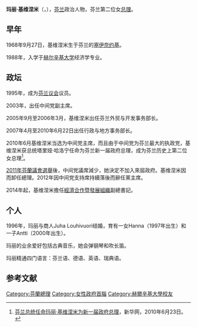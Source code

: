 {{Infobox Officeholder
|name             = 玛丽·基维涅米<br/>Mari Kiviniemi
|image            = Mari Kiviniemi 2010-11-02 (2).jpg
|caption          =
|office           = {{flagicon|Finland}} [[芬兰总理|芬兰总理]]
|president        = [[塔里娅·哈洛宁|塔里娅·哈洛宁]]
|term_start       = 2010年6月22日
|term_end         = 2011年6月22日
|predecessor      = 马蒂·万哈宁
|successor        = [[于爾基·卡泰寧|于爾基·卡泰寧]]
|office2          = {{flagicon|Finland}} 芬兰行政与地方事务部长
|primeminister2   = 马蒂·万哈宁
|term_start2      = 2007年4月19日
|term_end2        = 2010年6月22日
|office3          = {{flagicon|Finland}} 芬兰外贸与开发事务部长 
|primeminister3   = 马蒂·万哈宁
|term_start3      = 2005年9月3日
|term_end3        = 2006年3月2日
|birth_date       = 1968年9月27日
|birth_place      = {{flagicon|Finland}} [[芬兰|芬兰]][[塞伊奈约基|塞伊奈约基]]
|death_date       = 
|death_place      = 
|parents          = Antti Kiviniemi<br/>Kaija Vihinen
|spouse           = Juha Louhivuori<br/>（1996年－，2名子女）
|party            = {{flagicon|Finland}} [[芬兰中间党|芬兰中间党]]
|alma_mater       = {{flagicon|Finland}} [[赫尔辛基大学|赫尔辛基大学]]
}}

'''玛丽·基维涅米'''（{{lang-fi|Mari Johanna Kiviniemi}}，{{bd|1968年|9月27日|catIdx=Kiviniemi}}），[[芬兰|芬兰]]政治人物，芬兰第二位女[[芬兰总理|总理]]。

== 早年 ==
1968年9月27日，基维涅米生于芬兰的[[塞伊奈约基|塞伊奈约基]]。

1988年，入学于[[赫尔辛基大学|赫尔辛基大学]]经济学专业。

== 政坛 ==
1995年，成为[[芬兰议会|芬兰议会]]议员。

2003年，出任中间党副主席。

2005年9月至2006年3月，基维涅米出任芬兰外贸与开发事务部长。

2007年4月至2010年6月22日出任行政与地方事务部长。

2010年6月基维涅米当选为中间党主席，而且由于中间党为芬兰最大的执政党，基维涅米获总统塔里娅·哈洛宁任命为芬兰新一届政府总理，成为芬兰历史上第二位女总理<ref>[http://news.xinhuanet.com/world/2010-06/23/c_12249813.htm 芬兰总统任命玛丽·基维涅米为新一届政府总理]，新华网，2010年6月23日。</ref>。

[[2011年芬蘭議會選舉|2011年芬蘭議會選舉]]後，中间党議席減少，她決定不加入來屆政府。基维涅米因而卸任總理。2012年因中间党支持席持續落後而辭任黨主席。

2014年起，基维涅米擔任[[經濟合作暨發展組織|經濟合作暨發展組織]]副總書記。

== 个人==
1996年，玛丽与商人Juha Louhivuori结婚，育有一女Hanna（1997年出生）和一子Antti（2000年出生）。

玛丽的业余爱好包括古典音乐，她会弹钢琴和吹长笛。

玛丽精通四门语言：芬兰语、德语、英语、瑞典语。

==参考文献==
{{Reflist|30em}}

{{s-start}}
{{s-off}}
{{s-bef|before=[[马蒂·万哈宁|马蒂·万哈宁]]}}
{{s-ttl|title={{flagicon|Finland}} [[芬兰总理|芬兰总理]]|years=2010年–2011年}}
{{s-aft|after=[[於爾基·卡泰寧|於爾基·卡泰寧]]}}
{{s-end}}

{{Authority control}}
{{DEFAULTSORT:Kiviniemi, Mari}}
[[Category:芬蘭總理|Category:芬蘭總理]]
[[Category:女性政府首腦|Category:女性政府首腦]]
[[Category:赫爾辛基大學校友|Category:赫爾辛基大學校友]]